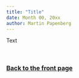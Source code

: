 ```yaml
---
title: "Title"
date: Month 00, 20xx
author: Martin Papenberg
---
```


Text

&nbsp;

### <a href="index.html">Back to the front page</a>

&nbsp;

